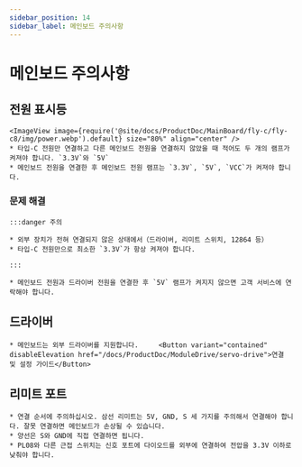 ```yaml
---
sidebar_position: 14
sidebar_label: 메인보드 주의사항
---
```






# 메인보드 주의사항

## 전원 표시등
    <ImageView image={require('@site/docs/ProductDoc/MainBoard/fly-c/fly-c8/img/power.webp').default} size="80%" align="center" />
    * 타입-C 전원만 연결하고 다른 메인보드 전원을 연결하지 않았을 때 적어도 두 개의 램프가 켜져야 합니다. `3.3V`와 `5V`
    * 메인보드 전원을 연결한 후 메인보드 전원 램프는 `3.3V`, `5V`, `VCC`가 켜져야 합니다.

### 문제 해결


    :::danger 주의

    * 외부 장치가 전혀 연결되지 않은 상태에서（드라이버, 리미트 스위치, 12864 등）
    * 타입-C 전원만으로 최소한 `3.3V`가 항상 켜져야 합니다.

    :::

    * 메인보드 전원과 드라이버 전원을 연결한 후 `5V` 램프가 켜지지 않으면 고객 서비스에 연락해야 합니다.

## 드라이버

    * 메인보드는 외부 드라이버를 지원합니다.     <Button variant="contained" disableElevation href="/docs/ProductDoc/ModuleDrive/servo-drive">연결 및 설정 가이드</Button>

## 리미트 포트

    * 연결 순서에 주의하십시오. 삼선 리미트는 5V, GND, S 세 가지를 주의해서 연결해야 합니다. 잘못 연결하면 메인보드가 손상될 수 있습니다.
    * 양선은 S와 GND에 직접 연결하면 됩니다.
    * PL08와 다른 근접 스위치는 신호 포트에 다이오드를 외부에 연결하여 전압을 3.3V 이하로 낮춰야 합니다.